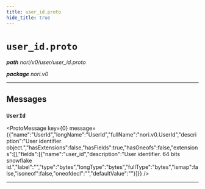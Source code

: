 ```yaml
---
title: user_id.proto
hide_title: true
---
```



# `user_id.proto`
_**path** nori/v0/user/user_id.proto_

_**package** nori.v0_



---

## Messages


### `UserId`
<ProtoMessage key={0} message={{"name":"UserId","longName":"UserId","fullName":"nori.v0.UserId","description":"User identifier object.","hasExtensions":false,"hasFields":true,"hasOneofs":false,"extensions":[],"fields":[{"name":"user_id","description":"User identifier. 64 bits snowflake id.","label":"","type":"bytes","longType":"bytes","fullType":"bytes","ismap":false,"isoneof":false,"oneofdecl":"","defaultValue":""}]}} />

---


  